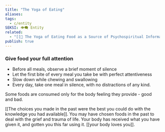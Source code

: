 ```yaml
---
title: "The Yoga of Eating"
aliases: 
tags:
  - c/entity
SEKSI: 👁️‍🗨️ Entity
related:
  - "[[📰 The Yoga of Eating Food as a Source of Psychospiritual Information]]"
publish: true
---
```


### Give food your full attention
- Before all meals, observe a brief moment of silence
- Let the first bite of every meal you take be with perfect attentiveness
- Slow down while chewing and swallowing
- Every day, take one meal in silence, with no distractions of any kind.

Some foods are consumed only for the body feeling they provide - good and bad.

[[The choices you made in the past were the best you could do with the knowledge you had available]]. You may have chosen foods in the past to deal with the grief and trauma of life. Your body has received what you have given it, and gotten you this far using it. [[your body loves you]].
